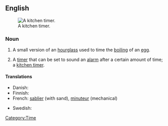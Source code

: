 {{rfc}}
==English==
{{wikipedia}}
[[Image:Kitchen timer.jpg|thumb|right|A kitchen timer.]]

===Noun===
{{en-noun|sg=[[egg]] [[timer]]}}

# A small version of an [[hourglass]] used to time the [[boiling]] of an [[egg]].
#{{context|by extension}} A [[timer]] that can be set to sound an [[alarm]] after a certain amount of time; a [[kitchen timer]].

====Translations====
{{trans-top|timer that sounds an alarm after a certain amount of time}}
* Danish: {{t|da|æggeur}}
* Finnish: {{t-|fi|munakello}}
* French: [[sablier]] {{m}} (with sand), [[minuteur]] {{m}} (mechanical)
{{trans-mid}}
* Swedish: {{t|sv|äggklocka|c}}
{{trans-bottom}}

[[Category:Time]]